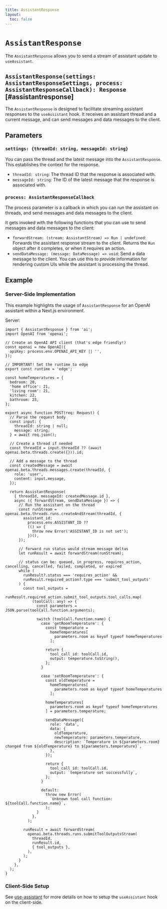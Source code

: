 ```yaml
---
title: AssistantResponse
layout:
  toc: false
---
```



# `AssistantResponse`

The `AssistantResponse` allows you to send a stream of assistant update to `useAssistant`.

## `AssistantResponse(settings: AssistantResponseSettings, process: AssistantResponseCallback): Response` [#assistantresponse]

The `AssistantResponse` is designed to facilitate streaming assistant responses to the `useAssistant` hook.
It receives an assistant thread and a current message, and can send messages and data messages to the client.

## Parameters

### `settings: {threadId: string, messageId: string}`

You can pass the thread and the latest message into the `AssistantResponse`. This establishes the context for the response.

- `threadId: string`: The thread ID that the response is associated with.
- `messageId: string`: The ID of the latest message that the response is associated with.

### `process: AssistantResponseCallback`

The process parameter is a callback in which you can run the assistant on threads, and send messages and data messages to the client.

It gets invoked with the following functions that you can use to send messages and data messages to the client:

- `forwardStream: (stream: AssistantStream) => Run | undefined`: Forwards the assistant response stream to the client. Returns the `Run` object after it completes, or when it requires an action.
- `sendDataMessage: (message: DataMessage) => void`: Send a data message to the client. You can use this to provide information for rendering custom UIs while the assistant is processing the thread.

## Example

### Server-Side Implementation

This example highlights the usage of `AssistantResponse`
for an OpenAI assistant within a Next.js environment.

Server:

```tsx filename="app/api/assistant/route.ts"
import { AssistantResponse } from 'ai';
import OpenAI from 'openai';

// Create an OpenAI API client (that's edge friendly!)
const openai = new OpenAI({
  apiKey: process.env.OPENAI_API_KEY || '',
});

// IMPORTANT! Set the runtime to edge
export const runtime = 'edge';

const homeTemperatures = {
  bedroom: 20,
  'home office': 21,
  'living room': 21,
  kitchen: 22,
  bathroom: 23,
};

export async function POST(req: Request) {
  // Parse the request body
  const input: {
    threadId: string | null;
    message: string;
  } = await req.json();

  // Create a thread if needed
  const threadId = input.threadId ?? (await openai.beta.threads.create({})).id;

  // Add a message to the thread
  const createdMessage = await openai.beta.threads.messages.create(threadId, {
    role: 'user',
    content: input.message,
  });

  return AssistantResponse(
    { threadId, messageId: createdMessage.id },
    async ({ forwardStream, sendDataMessage }) => {
      // Run the assistant on the thread
      const runStream = openai.beta.threads.runs.createAndStream(threadId, {
        assistant_id:
          process.env.ASSISTANT_ID ??
          (() => {
            throw new Error('ASSISTANT_ID is not set');
          })(),
      });

      // forward run status would stream message deltas
      let runResult = await forwardStream(runStream);

      // status can be: queued, in_progress, requires_action, cancelling, cancelled, failed, completed, or expired
      while (
        runResult?.status === 'requires_action' &&
        runResult.required_action?.type === 'submit_tool_outputs'
      ) {
        const tool_outputs =
          runResult.required_action.submit_tool_outputs.tool_calls.map(
            (toolCall: any) => {
              const parameters = JSON.parse(toolCall.function.arguments);

              switch (toolCall.function.name) {
                case 'getRoomTemperature': {
                  const temperature =
                    homeTemperatures[
                      parameters.room as keyof typeof homeTemperatures
                    ];

                  return {
                    tool_call_id: toolCall.id,
                    output: temperature.toString(),
                  };
                }

                case 'setRoomTemperature': {
                  const oldTemperature =
                    homeTemperatures[
                      parameters.room as keyof typeof homeTemperatures
                    ];

                  homeTemperatures[
                    parameters.room as keyof typeof homeTemperatures
                  ] = parameters.temperature;

                  sendDataMessage({
                    role: 'data',
                    data: {
                      oldTemperature,
                      newTemperature: parameters.temperature,
                      description: `Temperature in ${parameters.room} changed from ${oldTemperature} to ${parameters.temperature}`,
                    },
                  });

                  return {
                    tool_call_id: toolCall.id,
                    output: `temperature set successfully`,
                  };
                }

                default:
                  throw new Error(
                    `Unknown tool call function: ${toolCall.function.name}`,
                  );
              }
            },
          );

        runResult = await forwardStream(
          openai.beta.threads.runs.submitToolOutputsStream(
            threadId,
            runResult.id,
            { tool_outputs },
          ),
        );
      }
    },
  );
}
```

### Client-Side Setup

See [use-assistant](https://sdk.vercel.ai/docs/api-reference/use-assistant) for more details
on how to setup the `useAssistant` hook on the client-side.
